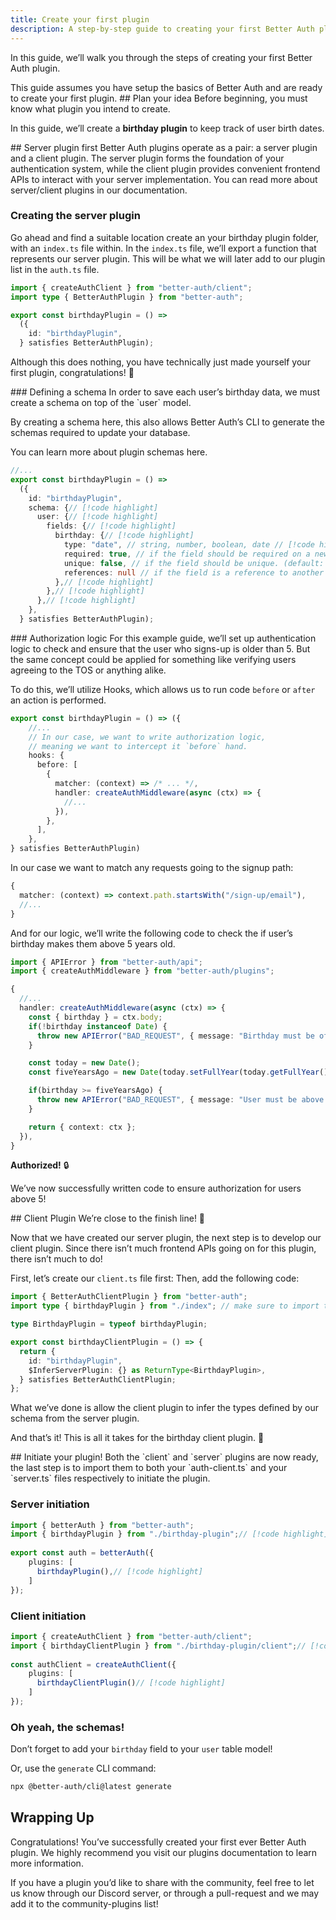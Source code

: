 ```yaml
---
title: Create your first plugin
description: A step-by-step guide to creating your first Better Auth plugin.
---
```


In this guide, we’ll walk you through the steps of creating your first Better Auth plugin.


<Callout type="warn">
This guide assumes you have <Link href="/docs/installation">setup the basics</Link> of Better Auth and are ready to create your first plugin.
</Callout>

<Steps>
<Step>
## Plan your idea
Before beginning, you must know what plugin you intend to create.

In this guide, we’ll create a **birthday plugin** to keep track of user birth dates.
</Step>

<Step>
## Server plugin first
Better Auth plugins operate as a pair: a <Link href="/docs/concepts/plugins#create-a-server-plugin">server plugin</Link> and a <Link href="/docs/concepts/plugins#create-a-client-plugin">client plugin</Link>.
The server plugin forms the foundation of your authentication system, while the client plugin provides convenient frontend APIs to interact with your server implementation.


<Callout>
You can read more about server/client plugins in our <Link href="/docs/concepts/plugins#creating-a-plugin">documentation</Link>.
</Callout>

### Creating the server plugin
Go ahead and find a suitable location create an your birthday plugin folder, with an `index.ts` file within.
<Files>
  <Folder name="birthday-plugin" defaultOpen>
    <File name="index.ts" />
  </Folder>
</Files>
In the `index.ts` file, we’ll export a function that represents our server plugin.
This will be what we will later add to our plugin list in the `auth.ts` file.

```ts title="index.ts"
import { createAuthClient } from "better-auth/client";
import type { BetterAuthPlugin } from "better-auth";

export const birthdayPlugin = () =>
  ({
    id: "birthdayPlugin",
  } satisfies BetterAuthPlugin);

```
Although this does nothing, you have technically just made yourself your first plugin, congratulations! 🎉

</Step>

<Step>
### Defining a schema
In order to save each user’s birthday data, we must create a schema on top of the `user` model.

By creating a schema here, this also allows <Link href="/docs/concepts/cli">Better Auth’s CLI</Link> to generate the schemas required to update your database.

<Callout type="info">
You can learn more about <Link href="/docs/concepts/plugins#schema">plugin schemas here</Link>.
</Callout>

```ts title="index.ts"
//...
export const birthdayPlugin = () =>
  ({
    id: "birthdayPlugin",
    schema: {// [!code highlight]
      user: {// [!code highlight]
        fields: {// [!code highlight]
          birthday: {// [!code highlight]
            type: "date", // string, number, boolean, date // [!code highlight]
            required: true, // if the field should be required on a new record. (default: false) // [!code highlight]
            unique: false, // if the field should be unique. (default: false) // [!code highlight]
            references: null // if the field is a reference to another table. (default: null) // [!code highlight]
          },// [!code highlight]
        },// [!code highlight]
      },// [!code highlight]
    },
  } satisfies BetterAuthPlugin);
```

</Step>

<Step>
### Authorization logic
For this example guide, we’ll set up authentication logic to check and ensure that the user who signs-up is older than 5.
But the same concept could be applied for something like verifying users agreeing to the TOS or anything alike.

To do this, we’ll utilize <Link href="/docs/concepts/plugins#hooks">Hooks</Link>, which allows us to run code `before` or `after` an action is performed.

```ts title="index.ts"
export const birthdayPlugin = () => ({
    //...
    // In our case, we want to write authorization logic,
    // meaning we want to intercept it `before` hand.
    hooks: {
      before: [
        {
          matcher: (context) => /* ... */,
          handler: createAuthMiddleware(async (ctx) => {
            //...
          }),
        },
      ],
    },
} satisfies BetterAuthPlugin)
```

In our case we want to match any requests going to the signup path:
```ts title="Before hook"
{
  matcher: (context) => context.path.startsWith("/sign-up/email"),
  //...
}
```

And for our logic, we’ll write the following code to check the if user’s birthday makes them above 5 years old.
```ts title="Imports"
import { APIError } from "better-auth/api";
import { createAuthMiddleware } from "better-auth/plugins";
```
```ts title="Before hook"
{
  //...
  handler: createAuthMiddleware(async (ctx) => {
    const { birthday } = ctx.body;
    if(!birthday instanceof Date) {
      throw new APIError("BAD_REQUEST", { message: "Birthday must be of type Date." });
    }

    const today = new Date();
    const fiveYearsAgo = new Date(today.setFullYear(today.getFullYear() - 5));

    if(birthday >= fiveYearsAgo) {
      throw new APIError("BAD_REQUEST", { message: "User must be above 5 years old." });
    }

    return { context: ctx };
  }),
}
```

**Authorized!** 🔒

We’ve now successfully written code to ensure authorization for users above 5!

</Step>

<Step>
## Client Plugin
We’re close to the finish line! 🏁

Now that we have created our server plugin, the next step is to develop our client plugin.
Since there isn’t much frontend APIs going on for this plugin, there isn’t much to do!

First, let’s create our `client.ts` file first:
<Files>
  <Folder name="birthday-plugin" defaultOpen>
    <File name="index.ts" />
    <File name="client.ts" />
  </Folder>
</Files>
Then, add the following code:
```ts title="client.ts"
import { BetterAuthClientPlugin } from "better-auth";
import type { birthdayPlugin } from "./index"; // make sure to import the server plugin as a type // [!code highlight]

type BirthdayPlugin = typeof birthdayPlugin;

export const birthdayClientPlugin = () => {
  return {
    id: "birthdayPlugin",
    $InferServerPlugin: {} as ReturnType<BirthdayPlugin>,
  } satisfies BetterAuthClientPlugin;
};
```
What we’ve done is allow the client plugin to infer the types defined by our schema from the server plugin.

And that’s it!  This is all it takes for the birthday client plugin. 🎂

</Step>

<Step>
## Initiate your plugin!
Both the `client` and `server` plugins are now ready, the last step is to import them to both your `auth-client.ts` and your `server.ts` files respectively to initiate the plugin.

### Server initiation
```ts title="server.ts"
import { betterAuth } from "better-auth";
import { birthdayPlugin } from "./birthday-plugin";// [!code highlight]
 
export const auth = betterAuth({
    plugins: [
      birthdayPlugin(),// [!code highlight]
    ]
});
```

### Client initiation
```ts title="auth-client.ts"
import { createAuthClient } from "better-auth/client";
import { birthdayClientPlugin } from "./birthday-plugin/client";// [!code highlight]
 
const authClient = createAuthClient({
    plugins: [
      birthdayClientPlugin()// [!code highlight]
    ]
});
```

### Oh yeah, the schemas! 
Don’t forget to add your `birthday` field to your `user` table model! 

Or, use the `generate` <Link href="/docs/concepts/cli#generate">CLI command</Link>:
```bash
npx @better-auth/cli@latest generate
```

</Step>
</Steps>

## Wrapping Up

Congratulations! You’ve successfully created your first ever Better Auth plugin.
We highly recommend you visit our <Link href="/docs/concepts/plugins">plugins documentation</Link> to learn more information.

If you have a plugin you’d like to share with the community, feel free to let us know through 
our <Link href="https://discord.gg/better-auth">Discord server</Link>,
or through a <Link href="https://github.com/better-auth/better-auth/pulls">pull-request</Link>
and we may add it to the <Link href="/docs/plugins/community-plugins">community-plugins</Link> list!
